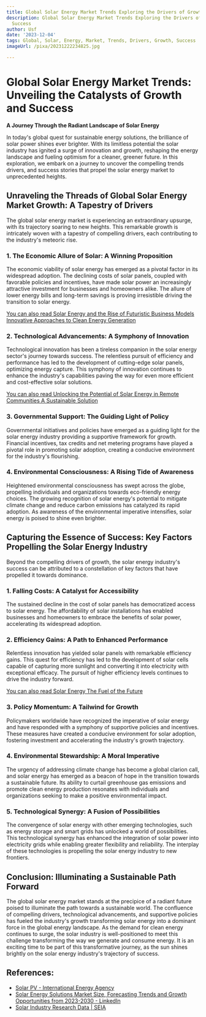 ```yaml
---
title: Global Solar Energy Market Trends Exploring the Drivers of Growth and Success
description: Global Solar Energy Market Trends Exploring the Drivers of Growth and
  Success
author: Usf
date: '2023-12-04'
tags: Global, Solar, Energy, Market, Trends, Drivers, Growth, Success
imageUrl: /pixa/20231222234825.jpg

---
```

# Global Solar  Energy Market Trends: Unveiling the Catalysts of Growth and Success

**A Journey Through the Radiant Landscape of Solar Energy**

In today's global quest for sustainable energy solutions, the brilliance of solar power shines ever brighter. With its limitless potential the solar  industry has ignited a surge  of innovation and growth, reshaping the energy landscape and fueling  optimism for a cleaner, greener future. In this exploration, we  embark on a  journey to uncover the compelling trends drivers,  and success stories that propel the solar energy  market to unprecedented heights.

## Unraveling the  Threads of Global Solar  Energy Market Growth: A Tapestry of Drivers

The global solar energy market is  experiencing  an extraordinary  upsurge, with its trajectory soaring to new heights. This remarkable growth is intricately  woven with a tapestry of compelling drivers, each contributing  to the industry's meteoric rise.

###  1. The Economic Allure of Solar: A Winning Proposition

The economic viability of solar energy has emerged  as a pivotal factor in its  widespread adoption. The  declining costs of solar panels, coupled with favorable policies and incentives, have made  solar power an increasingly attractive investment for businesses and homeowners alike. The allure of lower energy bills  and long-term savings is proving irresistible driving  the transition to solar energy.

[You can also read Solar Energy  and the Rise  of Futuristic Business Models Innovative Approaches to Clean Energy  Generation](Solar%20Energy%20and%20the%20Rise%20of%20Futuristic%20Business%20Models%20Innovative%20Approaches%20to%20Clean%20Energy%20Generation)


### 2. Technological Advancements: A Symphony  of Innovation

Technological innovation has been a tireless companion in the  solar energy sector's journey towards success. The relentless pursuit of efficiency and performance has led to the development  of cutting-edge solar panels, optimizing energy capture. This symphony of innovation  continues to enhance the industry's capabilities  paving the way for even more efficient and cost-effective solar solutions.

[You can also read  Unlocking the Potential of Solar Energy in Remote  Communities A  Sustainable Solution](Unlocking%20the%20Potential%20of%20Solar%20Energy%20in%20Remote%20Communities%20A%20Sustainable%20Solution)


### 3. Governmental Support: The Guiding Light of Policy

Governmental initiatives and policies have emerged as a guiding light for the solar energy industry providing a  supportive framework for growth. Financial incentives, tax credits and net metering programs have played a  pivotal role in promoting solar  adoption, creating  a  conducive  environment for  the industry's flourishing.

### 4. Environmental Consciousness: A Rising Tide of Awareness

Heightened environmental consciousness has swept across the globe, propelling individuals and  organizations towards eco-friendly energy  choices. The growing recognition of solar energy's potential to mitigate climate change and reduce carbon emissions  has catalyzed its rapid adoption. As awareness of the environmental  imperative intensifies, solar energy is  poised to shine even  brighter.

## Capturing the Essence of Success: Key Factors  Propelling the  Solar Energy Industry

Beyond the compelling drivers of growth, the solar energy industry's success can be attributed  to  a constellation of key  factors that have propelled it towards dominance.

### 1. Falling Costs: A Catalyst for Accessibility

The sustained decline in  the cost of solar panels has democratized access to solar energy. The affordability of solar installations has enabled businesses  and homeowners to embrace the  benefits of solar power, accelerating its widespread adoption.

### 2. Efficiency  Gains: A Path to Enhanced Performance

Relentless innovation has yielded solar panels with remarkable efficiency gains. This quest for efficiency has led to the development  of  solar cells capable of  capturing more sunlight and converting it into electricity  with exceptional efficacy. The  pursuit of  higher efficiency levels continues to  drive the industry forward.

[You can also read Solar Energy The Fuel of the Future](Solar%20Energy%20The%20Fuel%20of%20the%20Future)


###  3. Policy Momentum: A Tailwind for Growth

Policymakers worldwide have recognized the imperative of solar energy and have responded with a symphony of supportive policies and  incentives. These measures have created a  conducive environment for solar adoption, fostering investment and  accelerating the industry's growth trajectory.

### 4. Environmental Stewardship: A Moral Imperative

The urgency of addressing climate change has become a global clarion call, and solar energy has emerged as a  beacon of hope in the transition  towards a sustainable future. Its ability to  curtail greenhouse gas emissions and promote clean energy production resonates with individuals and organizations seeking to make a positive environmental impact.

### 5. Technological Synergy: A Fusion of Possibilities

The convergence of solar energy with  other emerging technologies,  such as energy storage and smart grids has unlocked a world of  possibilities. This technological synergy has enhanced the integration of solar power into  electricity grids while enabling greater flexibility and reliability. The interplay of these technologies is propelling the solar energy industry to new frontiers.

## Conclusion: Illuminating a Sustainable Path Forward

The global solar energy market stands at the precipice of a radiant future poised  to illuminate the path towards a sustainable world.  The confluence of  compelling  drivers, technological advancements, and supportive policies has  fueled the industry's growth transforming solar energy into a dominant force in the global energy landscape. As the demand for clean energy continues to surge, the solar industry  is well-positioned to meet this challenge transforming  the way we generate and consume energy. It is an exciting time to be part of this transformative journey, as the sun shines brightly  on the solar energy industry's trajectory of success.

## References:
- [Solar PV - International Energy Agency](https://www.iea.org/energy-system/renewables/solar-pv)
- [Solar Energy Solutions Market Size, Forecasting Trends and Growth Opportunities from 2023-2030 - LinkedIn](https://www.linkedin.com/pulse/solar-energy-solutions-market-size-forecasting-trends?trk=article-ssr-frontend-pulse_more-articles_related-content-card)
- [Solar Industry Research Data | SEIA](https://www.seia.org/solar-industry-research-data)
